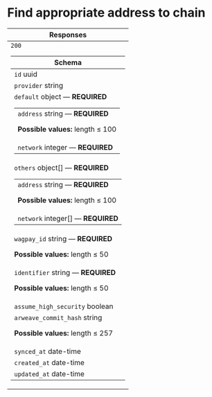 # Find appropriate address to chain

<table style={{"display":"table","width":"100%"}}><thead><tr><th style={{"textAlign":"left"}}>Responses</th></tr></thead><tbody><tr><td><div style={{"display":"flex"}}><div style={{"marginRight":"var(--ifm-table-cell-padding)"}}><code>200</code></div><div></div></div><div><table style={{"display":"table","width":"100%","marginTop":"var(--ifm-table-cell-padding)","marginBottom":"0px"}}><thead><tr><th style={{"textAlign":"left"}}>Schema <div></div></th></tr></thead><tbody><tr><td><code>id</code><span style={{"opacity":"0.6"}}> uuid</span></td></tr><tr><td><code>provider</code><span style={{"opacity":"0.6"}}> string</span></td></tr><tr><td><code>default</code><span style={{"opacity":"0.6"}}> object</span><span style={{"opacity":"0.6"}}> — </span><strong style={{"fontSize":"var(--ifm-code-font-size)","color":"var(--openapi-required)"}}> REQUIRED</strong><table style={{"display":"table","width":"100%","marginTop":"var(--ifm-table-cell-padding)","marginBottom":"0px"}}><tbody><tr><td><code>address</code><span style={{"opacity":"0.6"}}> string</span><span style={{"opacity":"0.6"}}> — </span><strong style={{"fontSize":"var(--ifm-code-font-size)","color":"var(--openapi-required)"}}> REQUIRED</strong><div style={{"marginTop":"var(--ifm-table-cell-padding)"}}>

**Possible values:** length ≤ 100

</div></td></tr><tr><td><code>network</code><span style={{"opacity":"0.6"}}> integer</span><span style={{"opacity":"0.6"}}> — </span><strong style={{"fontSize":"var(--ifm-code-font-size)","color":"var(--openapi-required)"}}> REQUIRED</strong></td></tr></tbody></table></td></tr><tr><td><code>others</code><span style={{"opacity":"0.6"}}> object[]</span><span style={{"opacity":"0.6"}}> — </span><strong style={{"fontSize":"var(--ifm-code-font-size)","color":"var(--openapi-required)"}}> REQUIRED</strong><table style={{"display":"table","width":"100%","marginTop":"var(--ifm-table-cell-padding)","marginBottom":"0px"}}><tbody><tr><td><code>address</code><span style={{"opacity":"0.6"}}> string</span><span style={{"opacity":"0.6"}}> — </span><strong style={{"fontSize":"var(--ifm-code-font-size)","color":"var(--openapi-required)"}}> REQUIRED</strong><div style={{"marginTop":"var(--ifm-table-cell-padding)"}}>

**Possible values:** length ≤ 100

</div></td></tr><tr><td><code>network</code><span style={{"opacity":"0.6"}}> integer[]</span><span style={{"opacity":"0.6"}}> — </span><strong style={{"fontSize":"var(--ifm-code-font-size)","color":"var(--openapi-required)"}}> REQUIRED</strong></td></tr></tbody></table></td></tr><tr><td><code>wagpay_id</code><span style={{"opacity":"0.6"}}> string</span><span style={{"opacity":"0.6"}}> — </span><strong style={{"fontSize":"var(--ifm-code-font-size)","color":"var(--openapi-required)"}}> REQUIRED</strong><div style={{"marginTop":"var(--ifm-table-cell-padding)"}}>

**Possible values:** length ≤ 50

</div></td></tr><tr><td><code>identifier</code><span style={{"opacity":"0.6"}}> string</span><span style={{"opacity":"0.6"}}> — </span><strong style={{"fontSize":"var(--ifm-code-font-size)","color":"var(--openapi-required)"}}> REQUIRED</strong><div style={{"marginTop":"var(--ifm-table-cell-padding)"}}>

**Possible values:** length ≤ 50

</div></td></tr><tr><td><code>assume_high_security</code><span style={{"opacity":"0.6"}}> boolean</span></td></tr><tr><td><code>arweave_commit_hash</code><span style={{"opacity":"0.6"}}> string</span><div style={{"marginTop":"var(--ifm-table-cell-padding)"}}>

**Possible values:** length ≤ 257

</div></td></tr><tr><td><code>synced_at</code><span style={{"opacity":"0.6"}}> date-time</span></td></tr><tr><td><code>created_at</code><span style={{"opacity":"0.6"}}> date-time</span></td></tr><tr><td><code>updated_at</code><span style={{"opacity":"0.6"}}> date-time</span></td></tr></tbody></table></div></td></tr></tbody></table>